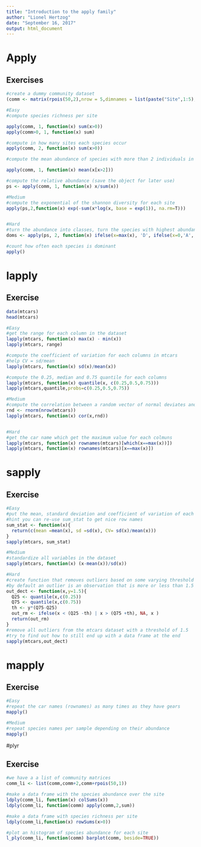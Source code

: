 ```yaml
---
title: "Introduction to the apply family"
author: "Lionel Hertzog"
date: "September 16, 2017"
output: html_document
---
```

# Apply

## Exercises 

```r
#create a dummy community dataset
(comm <- matrix(rpois(50,2),nrow = 5,dimnames = list(paste("Site",1:5),paste("Species",1:10))))

#Easy
#compute species richness per site

apply(comm, 1, function(x) sum(x>0))
apply(comm>0, 1, function(x) sum)

#compute in how many sites each species occur
apply(comm, 2, function(x) sum(x>0))

#compute the mean abundance of species with more than 2 individuals in each site

apply(comm, 1, function(x) mean(x[x>2]))

#compute the relative abundance (save the object for later use)
ps <- apply(comm, 1, function(x) x/sum(x))

#Medium
#compute the exponential of the shannon diversity for each site
apply(ps,2,function(x) exp(-sum(x*log(x, base = exp(1)), na.rm=T)))


#Hard
#turn the abundance into classes, turn the species with highest abundance into a "D" all others with abundance superior to 0 into "S" and species of 0 into "A" (save the object)
doms <- apply(ps, 2, function(x) ifelse(x=max(x), 'D', ifelse(x=0,'A', 'S')))

#count how often each species is dominant
apply()
```

# lapply

## Exercise
```r
data(mtcars)
head(mtcars)
```


```r
#Easy
#get the range for each column in the dataset
lapply(mtcars, function(x) max(x) - min(x))
lapply(mtcars, range)

#compute the coefficient of variation for each columns in mtcars
#help CV = sd/mean
lapply(mtcars, function(x) sd(x)/mean(x))

#compute the 0.25, median and 0.75 quantile for each columns
lapply(mtcars, function(x) quantile(x, c(0.25,0.5,0.75)))
lapply(mtcars,quantile,probs=c(0.25,0.5,0.75))

#Medium
#compute the correlation between a random vector of normal deviates and each columns, hint: you have to use a function with more than one argument
rnd <- rnorm(nrow(mtcars))
lapply(mtcars, function(x) cor(x,rnd))


#Hard
#get the car name which get the maximum value for each colmuns
lapply(mtcars, function(x) rownames(mtcars)[which(x==max(x))])
lapply(mtcars, function(x) rownames(mtcars)[x==max(x)])

```

# sapply

## Exercise

```r
#Easy
#put the mean, standard deviation and coefficient of variation of each column into a nice table
#hint you can re-use sum_stat to get nice row names
sum_stat <- function(x){
  return(c(mean =mean(x), sd =sd(x), CV= sd(x)/mean(x)))
}
sapply(mtcars, sum_stat)

#Medium
#standardize all variables in the dataset
sapply(mtcars, function(x) (x-mean(x))/sd(x))

#Hard
#create function that removes outliers based on some varying threshold
#by default an outlier is an observation that is more or less than 1.5 * (Q75 - Q25)
out_dect <- function(x,y=1.5){
  Q25 <- quantile(x,c(0.25))
  Q75 <- quantile(x,c(0.75))
  th <- y*(Q75-Q25)
  out_rm <- ifelse(x < (Q25 -th) | x > (Q75 +th), NA, x )
  return(out_rm)
}
#remove all outliers from the mtcars dataset with a threshold of 1.5
#try to find out how to still end up with a data frame at the end
sapply(mtcars,out_dect)
```


# mapply

## Exercise

```r
#Easy
#repeat the car names (rownames) as many times as they have gears
mapply()

#Medium
#repeat species names per sample depending on their abundance
mapply()
```

#plyr

## Exercise

```r
#we have a a list of community matrices
comm_li <- list(comm,comm+2,comm+rpois(50,1))

#make a data frame with the species abundance over the site
ldply(comm_li, function(x) colSums(x))
ldply(comm_li, function(comm) apply(comm,2,sum))

#make a data frame with species richness per site
ldply(comm_li,function(x) rowSums(x>0))

#plot an histogram of species abundance for each site
l_ply(comm_li, function(comm) barplot(comm, beside=TRUE))
```